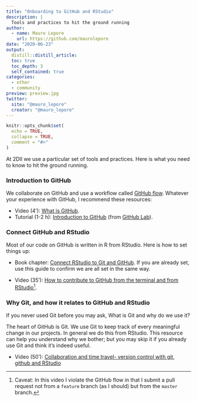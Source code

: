 ```yaml
---
title: "Onboarding to GitHub and RStudio"
description: |
  Tools and practices to hit the ground running
author:
  - name: Mauro Lepore
    url: https://github.com/maurolepore
date: "2020-06-23"
output: 
  distill::distill_article:
  toc: true
  toc_depth: 3
  self_contained: true
categories:
  - other
  - community
preview: preview.jpg
twitter:
  site: "@mauro_lepore"
  creator: "@mauro_lepore"
---
```


```r
knitr::opts_chunk$set(
  echo = TRUE,
  collapse = TRUE,
  comment = "#>"
)
```

At 2DII we use a particular set of tools and practices. Here is what you need to know to hit the ground running.

### Introduction to GitHub

We collaborate on GitHub and use a workflow called [GitHub flow](https://guides.github.com/introduction/flow/). Whatever your experience with GitHub, I recommend these resources:

* Video (4'): [What is GitHub](https://youtu.be/w3jLJU7DT5E).
* Tutorial (1-2 h): [Introduction to GitHub](https://lab.github.com/githubtraining/introduction-to-github) (from [GitHub Lab](https://youtu.be/9S0p8YMQzsM)).

### Connect GitHub and RStudio

Most of our code on GitHub is written in R from RStudio. Here is how to set things up:

* Book chapter: [Connect RStudio to Git and GitHub](https://happygitwithr.com/rstudio-git-github.html). If you are already set, use this guide to confirm we are all set in the same way.

* Video (35'): [How to contribute to GitHub from the terminal and from RStudio](https://youtu.be/y8lOGz1yAj4)^[Caveat: In this video I violate the GitHub flow in that I submit a pull request not from a `feature` branch (as I should) but from the `master` branch.].

### Why Git, and how it relates to GitHub and RStudio

If you never used Git before you may ask, What is Git and why do we use it?

The heart of GitHub is Git. We use Git to keep track of every meaningful change in our projects. In general we do this from RStudio. This resource can help you understand why we bother; but you may skip it if you already use Git and think it's indeed useful.

* Video (50'): [Collaboration and time travel- version control with git, github and RStudio](https://rstudio.com/resources/webinars/collaboration-and-time-travel-version-control-with-git-github-and-rstudio/)
